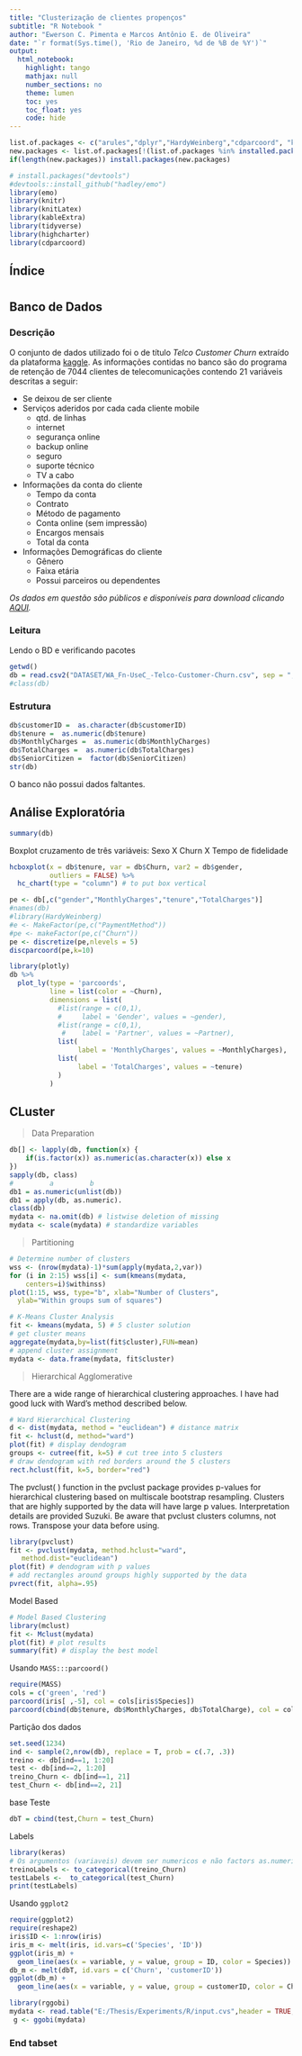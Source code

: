 ---
title: "Clusterização de clientes propenços"
subtitle: "R Notebook "
author: "Ewerson C. Pimenta e Marcos Antônio E. de Oliveira"
date: "`r format(Sys.time(), 'Rio de Janeiro, %d de %B de %Y')`"
output:
  html_notebook:
    highlight: tango
    mathjax: null
    number_sections: no
    theme: lumen
    toc: yes
    toc_float: yes
    code: hide
---



<!-- highlight: tango pygments kate monochrome zenburn haddock textmate -->
<!-- theme: cerulean, journal, flatly, readable, spacelab, united, cosmo, lumen, paper, sandston, simplex, yeti -->

<!----------  INÍCIO CONFIG  ---------->

```{r INSTALPACK, echo = FALSE, eval = TRUE, message=FALSE, include = FALSE}
list.of.packages <- c("arules","dplyr","HardyWeinberg","cdparcoord", "knitr", "knitLatex", "kableExtra", "tidyverse", "tidyverse", "cdparcoord")
new.packages <- list.of.packages[!(list.of.packages %in% installed.packages()[,"Package"])]
if(length(new.packages)) install.packages(new.packages)
```

```{r READPACK, echo = FALSE, eval = TRUE, message=FALSE, include = FALSE}
# install.packages("devtools")
#devtools::install_github("hadley/emo")
library(emo)
library(knitr)
library(knitLatex)
library(kableExtra)
library(tidyverse)
library(highcharter)
library(cdparcoord)
```

<!----------  FIM CONFIG  ---------->

<!--
## Índice

    + Banco de Dados
    + Análise Exploratória
    + Análise de Cluster

-->

## Índice

#  {.tabset .tabset-fade .tabset-pills}
## Banco de Dados


### Descrição

O conjunto de dados utilizado foi o de título *Telco Customer Churn* extraído da plataforma [kaggle](https://www.kaggle.com/). As informações contidas no banco são do programa de retenção de 7044 clientes de telecomunicações contendo 21 variáveis descritas a seguir:

- Se deixou de ser cliente
- Serviços aderidos por cada cada cliente mobile  
    + qtd. de linhas  
    + internet  
    + segurança online  
    + backup online  
    + seguro  
    + suporte técnico  
    + TV a cabo  
         
- Informações da conta do cliente   
    +  Tempo da conta  
    +  Contrato  
    +  Método de pagamento  
    +  Conta online (sem impressão)  
    +  Encargos mensais  
    +  Total da conta  
         
* Informações Demográficas do cliente  
    + Gênero  
    + Faixa etária  
    + Possui parceiros ou dependentes  

*Os dados em questão são públicos e disponíveis para download clicando [AQUI](https://www.kaggle.com/blastchar/telco-customer-churn/home).* 

### Leitura

Lendo o BD e verificando pacotes
```{r}
getwd()
db = read.csv2("DATASET/WA_Fn-UseC_-Telco-Customer-Churn.csv", sep = ";", header = TRUE)
#class(db)
```

### Estrutura

```{r}
db$customerID =  as.character(db$customerID)
db$tenure =  as.numeric(db$tenure)
db$MonthlyCharges =  as.numeric(db$MonthlyCharges)
db$TotalCharges =  as.numeric(db$TotalCharges)
db$SeniorCitizen =  factor(db$SeniorCitizen)
str(db)
```

O banco não possui dados faltantes.


## Análise Exploratória

```{r}
summary(db)
```

Boxplot cruzamento de três variáveis: Sexo X Churn X Tempo de fidelidade
```{r}
hcboxplot(x = db$tenure, var = db$Churn, var2 = db$gender,
          outliers = FALSE) %>% 
  hc_chart(type = "column") # to put box vertical
```
```{r}
pe <- db[,c("gender","MonthlyCharges","tenure","TotalCharges")]
#names(db)
#library(HardyWeinberg)
#e <- MakeFactor(pe,c("PaymentMethod"))
#pe <- makeFactor(pe,c("Churn"))
pe <- discretize(pe,nlevels = 5) 
discparcoord(pe,k=10)
```

```{r}
library(plotly)
db %>%
  plot_ly(type = 'parcoords',
          line = list(color = ~Churn),
          dimensions = list(
            #list(range = c(0,1),
            #     label = 'Gender', values = ~gender),
            #list(range = c(0,1),
             #    label = 'Partner', values = ~Partner),
            list(
                 label = 'MonthlyCharges', values = ~MonthlyCharges),
            list(
                 label = 'TotalCharges', values = ~tenure)
            )
          )
```


<!--
Matriz de Correlação
```{r}
correlationM = db %>% select(tenure, MonthlyCharges, TotalCharges)
hchart(cor(correlationM))
```
-->

## CLuster


> Data Preparation

```{r}
db[] <- lapply(db, function(x) {
    if(is.factor(x)) as.numeric(as.character(x)) else x
})
sapply(db, class)
#         a         b
db1 = as.numeric(unlist(db))
db1 = apply(db, as.numeric).
class(db)
mydata <- na.omit(db) # listwise deletion of missing
mydata <- scale(mydata) # standardize variables
```

> Partitioning

```{r}
# Determine number of clusters
wss <- (nrow(mydata)-1)*sum(apply(mydata,2,var))
for (i in 2:15) wss[i] <- sum(kmeans(mydata, 
  	centers=i)$withinss)
plot(1:15, wss, type="b", xlab="Number of Clusters",
  ylab="Within groups sum of squares")
```


```{r}
# K-Means Cluster Analysis
fit <- kmeans(mydata, 5) # 5 cluster solution
# get cluster means 
aggregate(mydata,by=list(fit$cluster),FUN=mean)
# append cluster assignment
mydata <- data.frame(mydata, fit$cluster)
```



> Hierarchical Agglomerative

There are a wide range of hierarchical clustering approaches. I have had good luck with Ward's method described below.
```{r}
# Ward Hierarchical Clustering
d <- dist(mydata, method = "euclidean") # distance matrix
fit <- hclust(d, method="ward") 
plot(fit) # display dendogram
groups <- cutree(fit, k=5) # cut tree into 5 clusters
# draw dendogram with red borders around the 5 clusters 
rect.hclust(fit, k=5, border="red")
```


The pvclust( ) function in the pvclust package provides p-values for hierarchical clustering based on multiscale bootstrap resampling. Clusters that are highly supported by the data will have large p values. Interpretation details are provided Suzuki. Be aware that pvclust clusters columns, not rows. Transpose your data before using.
```{r}
library(pvclust)
fit <- pvclust(mydata, method.hclust="ward",
   method.dist="euclidean")
plot(fit) # dendogram with p values
# add rectangles around groups highly supported by the data
pvrect(fit, alpha=.95)
```

Model Based
```{r}
# Model Based Clustering
library(mclust)
fit <- Mclust(mydata)
plot(fit) # plot results 
summary(fit) # display the best model
```

Usando `MASS:::parcoord()` 
```{r}
require(MASS)
cols = c('green', 'red')
parcoord(iris[ ,-5], col = cols[iris$Species])
parcoord(cbind(db$tenure, db$MonthlyCharges, db$TotalCharge), col = cols[db$Churn])
```
Partição dos dados
```{r}
set.seed(1234)
ind <- sample(2,nrow(db), replace = T, prob = c(.7, .3))
treino <- db[ind==1, 1:20]
test <- db[ind==2, 1:20]
treino_Churn <- db[ind==1, 21]
test_Churn <- db[ind==2, 21]
```

base Teste
```{r}
dbT = cbind(test,Churn = test_Churn)
```

Labels
```{r}
library(keras)
# Os argumentos (variaveis) devem ser numericos e não factors as.numeric()
treinoLabels <- to_categorical(treino_Churn)
testLabels <-  to_categorical(test_Churn)
print(testLabels)
```


Usando `ggplot2` 
```{r}
require(ggplot2)
require(reshape2)
iris$ID <- 1:nrow(iris)
iris_m <- melt(iris, id.vars=c('Species', 'ID'))
ggplot(iris_m) + 
  geom_line(aes(x = variable, y = value, group = ID, color = Species))
db_m <- melt(dbT, id.vars = c('Churn', 'customerID'))
ggplot(db_m) + 
  geom_line(aes(x = variable, y = value, group = customerID, color = Churn))
```


```{r}
library(rggobi)
mydata <- read.table("E:/Thesis/Experiments/R/input.cvs",header = TRUE,sep = ",")
 g <- ggobi(mydata)
```



### End tabset
